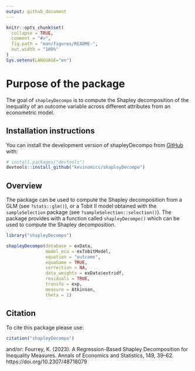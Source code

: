```yaml
---
output: github_document
---
```


<!-- README.md is generated from README.Rmd. Please edit that file -->

```r
knitr::opts_chunk$set(
  collapse = TRUE,
  comment = "#>",
  fig.path = "man/figures/README-",
  out.width = "100%"
)
Sys.setenv(LANGUAGE="en")
```

# Purpose of the package

The goal of `shapleyDecompo` is to compute the Shapley decomposition of the inequality of an outcome variable across different attributes from an econometric model.

## Installation instructions

You can install the development version of shapleyDecompo from [GitHub](https://github.com/) with:

``` r
# install.packages("devtools")
devtools::install_github("kevinomics/shapleyDecompo")
```

## Overview

The package can be used to compute the Shapley decomposition from a GLM (see `?stats::glm()`), or a Tobit II model obtained with the `sampleSelection` package (see `?sampleSelection::selection()`). The package provides with a function called `shapleyDecompo()` which can be used to compute the Shapley decomposition.

```r
library("shapleyDecompo")
```

```r
shapleyDecompo(database = exData,
               model_eco = exTobitModel,
               equation = "outcome",
               equaGame = TRUE,
               correction = NA,
               data_weights = exData$extridf,
               residuals = TRUE,
               transfo = exp,
               measure = Atkinson,
               theta = 1)
```

## Citation

To cite this package please use: 

```r
citation("shapleyDecompo") 
```

and/or: Fourrey, K. (2023). A Regression-Based Shapley Decomposition for Inequality Measures. Annals of Economics and Statistics, 149, 39–62. https://doi.org/10.2307/48718079
